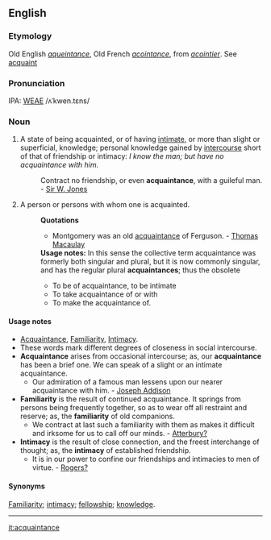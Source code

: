 ==English==
===Etymology===
Old English ''[[aqueintance]]'', Old French ''[[acointance]]'', from ''[[acointier]]''. See [[acquaint]]

===Pronunciation===
IPA: [[WEAE]] /ʌˈkwen.tɛns/

===Noun===
#A state of being acquainted, or of having [[intimate]], or more than slight or superficial, knowledge; personal  knowledge gained by [[intercourse]] short of that of friendship or intimacy: ''I know the man; but have no acquaintance with him.''
#:Contract no friendship, or even '''acquaintance''', with a guileful man. - [[Sir W. Jones]]
#A person or persons with whom one is acquainted.
#:'''Quotations'''
#:*Montgomery was an old [[acquaintance]] of Ferguson. - [[Thomas Macaulay]]
#:'''Usage notes:''' In this sense the collective term acquaintance was formerly both singular and plural, but it is now commonly singular, and has the regular plural '''acquaintances'''; thus the obsolete
#:*To be of acquaintance, to be intimate
#:*To take acquaintance of or with
#:*To make the acquaintance of.

====Usage notes====
*[[Acquaintance]], [[Familiarity]], [[Intimacy]]. 
*These words  mark different degrees of closeness in social  intercourse. 
*'''Acquaintance''' arises from occasional intercourse; as, our '''acquaintance''' has been a brief  one. We can speak of a slight or an intimate  acquaintance. 
**Our admiration of a famous man lessens upon our nearer acquaintance with him. - [[Joseph Addison]]
*'''Familiarity''' is the result of continued  acquaintance. It springs from persons being frequently  together, so as to wear off all restraint and reserve; as, the '''familiarity''' of old companions. 
**We contract at last such a familiarity with them as makes it difficult and irksome for us to call off our minds. - [[Atterbury?]]
*'''Intimacy''' is the  result of close connection, and the freest interchange  of thought; as, the '''intimacy''' of established  friendship.
**It is in our power to confine our friendships and intimacies to men of virtue. - [[Rogers?]]

====Synonyms====
[[Familiarity]]; [[intimacy]]; [[fellowship]]; [[knowledge]].

----

[[it:acquaintance]]